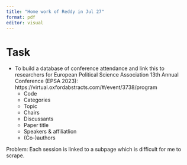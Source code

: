 ```yaml
---
title: "Home work of Reddy in Jul 27"
format: pdf
editor: visual
---
```


# Task
- To build a database of conference attendance and link this to researchers for European Political Science Association 13th Annual Conference (EPSA 2023): https://virtual.oxfordabstracts.com/#/event/3738/program
  - Code
  - Categories
  - Topic
  - Chairs
  - Discussants
  - Paper title
  - Speakers & affiliatlion
  - (Co-)authors

Problem: Each session is linked to a subpage which is difficult for me to scrape.
